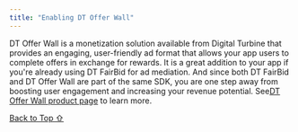 ```yaml
---
title: "Enabling DT Offer Wall"
---
```


DT Offer Wall is a monetization solution available from Digital Turbine that provides an engaging, user-friendly ad format that allows your app users to complete offers in exchange for rewards. It is a great addition to your app if you're already using DT FairBid for ad mediation. And since both DT FairBid and DT Offer Wall are part of the same SDK, you are one step away from boosting user engagement and increasing your revenue potential. See[DT Offer Wall product page](https://www.digitalturbine.com/dt-offer-wall) to learn more.

[Back to Top ⇧](#top)
